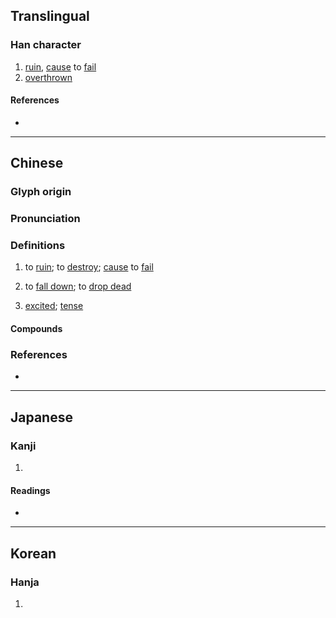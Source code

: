 {{also|偾}}
{{character info}}
==Translingual==

===Han character===
{{Han char|rn=9|rad=人|as=12|sn=14|four=24286|canj=OJTC|ids=⿰亻賁}}

# [[ruin]], [[cause]] to [[fail]]
# [[overthrown]]

====References====
* {{Han ref|kx=0117.160|dkj=01119|dj=0249.020|hdz=10216.140|uh=50E8|ud=20712|bh=E0F3|bd=57587}}

----

==Chinese==
{{zh-forms|s=偾}}

===Glyph origin===
{{Han etym}}

===Pronunciation===
{{zh-pron
|m=fèn
|c=fan5,fan3
|mc=y
|oc=y
|cat=v,a
}}

===Definitions===
{{zh-hanzi}}

# {{lb|zh|literary}} to [[ruin]]; to [[destroy]]; [[cause]] to [[fail]]
# {{lb|zh|archaic}} to [[fall down]]; to [[drop dead]]
# {{zh-o}} [[excited]]; [[tense]]

====Compounds====
{{zh-der|僨興|僨事|僨張|僨驕|瘠牛僨豚|曠職僨事}}

===References===
* {{R:yue:mfccd}}

----

==Japanese==

===Kanji===
{{ja-kanji|grade=|rs=人12}}

# {{rfdef|ja|sort=人12}}

====Readings====
* {{ja-readings|on=ふん, ほん|kun=たお-れる, お-ちる, やぶ-る}}

----

==Korean==

===Hanja===
{{ko-hanja|hangeul=분|rv=bun|mr=pun}}

# {{rfdef|ko|sort=人12}}